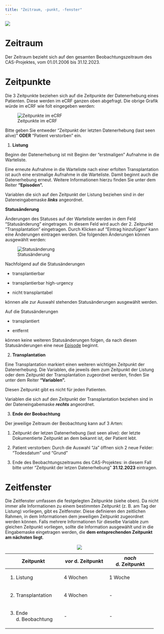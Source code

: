 ```yaml
---
title: "Zeitraum, -punkt, -fenster"
---
```


![](images/Zeitraum-punkt.png)

# Zeitraum

Der Zeitraum bezieht sich auf den gesamten Beobachtungszeitraum des CAS-Projektes, vom 01.01.2006 bis 31.12.2023.

# Zeitpunkte

Die 3 Zeitpunkte beziehen sich auf die Zeitpunkte der Datenerhebung eines Patienten. Diese werden im eCRF ganzen oben abgefragt. Die obrige Grafik würde im eCRF wie folt eingegeben werden:

![Zeitpunkte im eCRF](images/Zeitpunkte-eCRF.png)

Bitte geben Sie entweder "Zeitpunkt der letzten Datenerhebung (last seen alive)" **ODER** "Patient verstorben" ein.

1.  **Listung**

Beginn der Datenerhebung ist mit Beginn der "erstmaligen" Aufnahme in die Warteliste.

Eine erneute Aufnahme in die Warteliste nach einer erfolten Transplantation ist auch eine erstmalige Aufnahme in die Warteliste. Damit beginnt auch die Datenerhebung erneut. Weitere Informationen hierzu finden Sie unter dem Reiter **"Episoden".**

Variablen die sich auf den Zeitpunkt der Listung beziehen sind in der Dateneingabemaske ***links*** angeordnet.

**Statusänderung**

Änderungen des Statuses auf der Warteliste werden in dem Feld "Statusänderung" eingetragen. In diesem Feld wird auch der 2. Zeitpunkt "Transplantation" eingetragen. Durch Klicken auf "Eintrag hinzufügen" kann eine Änderungen eintragen werden. Die folgenden Änderungen können ausgewählt werden:

![Statusänderung](images/Statusänderungen-eCRF.png)

Nachfolgend auf die Statusänderungen

-   transplantierbar

-   transplantierbar high-urgency

-   nicht transplantabel

können alle zur Auswahl stehenden Statusänderungen ausgewählt werden.

Auf die Statusänderungen

-   transplantiert

-   entfernt

können keine weiteren Statusänderungen folgen, da nach diesen Statusänderungen eine neue [Episode](https://clinicalbiometrics.github.io/cas/episodes.html) beginnt.

2.  **Transplantation**

Eine Transplantation markiert einen weiteren wichtigen Zeitpunkt der Datenerhebung. Die Variablen, die jeweils dem zum Zeitpunkt der Listung oder dem Zeitpunkt der Transplantation zugeordnet werden, finden Sie unter dem Reiter **"Variablen".**

Diesen Zeitpunkt gibt es nicht für jeden Patienten.

Variablen die sich auf den Zeitpunkt der Transplantation beziehen sind in der Dateneingabemaske ***rechts*** angeordnet.

3.  **Ende der Beobachtung**

Der jeweilige Zeitraum der Beobachtung kann auf 3 Arten:

1.  Zeitpunkt der letzen Datenerhebung (last seen alive): der letzte Dokumentierte Zeitpunkt an dem bekannt ist, der Patient lebt.

2.  Patient verstorben: Durch die Auswahl "Ja" öffnen sich 2 neue Felder: "Todesdatum" und "Grund"

3.  Ende des Beobachtungszeitraums des CAS-Projektes: in diesem Fall bitte unter "Zeitpunkt der letzen Datenerhebung" **31.12.2023** eintragen.

# Zeitfenster

Die Zeitfenster umfassen die festgelegten Zeitpunkte (siehe oben). Da nicht immer alle Informationen zu einem bestimmten Zeitpunkt (z. B. am Tag der Listung) vorliegen, gibt es Zeitfenster. Diese definieren den zeitlichen Rahmen, in dem Informationen dem jeweiligen Zeitpunkt zugeordnet werden können. Falls mehrere Informationen für dieselbe Variable zum gleichen Zeitpunkt vorliegen, sollte die Information ausgewählt und in die Eingabemaske eingetragen werden, die **dem entsprechenden Zeitpunkt am nächsten liegt**.

+-------------------------+--------------------+---------------------+
| Zeitpunkt               | *vor* d. Zeitpunkt | *nach* d. Zeitpunkt |
+=========================+====================+=====================+
| 1.  Listung             | 4 Wochen           | 1 Woche             |
+-------------------------+--------------------+---------------------+
| 2.  Transplantation     | 4 Wochen           | \-                  |
+-------------------------+--------------------+---------------------+
| 3.  Ende d. Beobachtung | \-                 | \-                  |
+-------------------------+--------------------+---------------------+

: ![](images/Zeit-raum-punkt-fenster.png)
